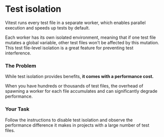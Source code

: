 # Test isolation

Vitest runs every test file in a separate worker, which enables parallel execution and speeds up tests by default. 

Each worker has its own isolated environment, meaning that if one test file mutates a global variable, other test files won't be affected by this mutation. This test file-level isolation is a great feature for preventing test interference.

### The Problem
While test isolation provides benefits, **it comes with a performance cost.** 

When you have hundreds or thousands of test files, the overhead of spawning a worker for each file accumulates and can significantly degrade performance.

### Your Task

Follow the instructions to disable test isolation and observe the performance difference it makes in projects with a large number of test files.